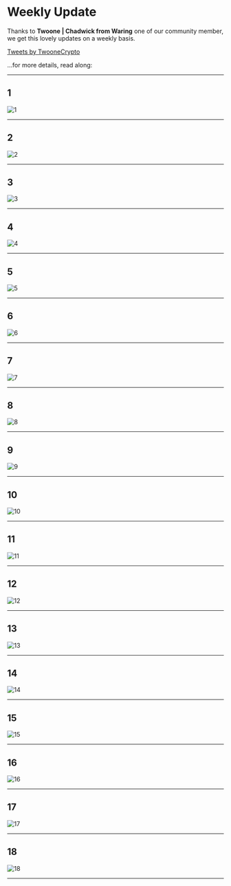
# Weekly Update

Thanks to **Twoone | Chadwick from Waring** one of our community member, we get this lovely updates on a weekly basis.

<a class="twitter-timeline" data-lang="en" data-height="400" data-theme="dark" href="https://twitter.com/TwooneCrypto?ref_src=twsrc%5Etfw">Tweets by TwooneCrypto</a> <script async src="https://platform.twitter.com/widgets.js" charset="utf-8"></script>

...for more details, read along:

--- 

## 1

<Bleed>![1](/_assets/_weekly/1.png)</Bleed>

---

## 2

<Bleed>![2](/_assets/_weekly/2.png)</Bleed>

---

## 3

<Bleed>![3](/_assets/_weekly/3.png)</Bleed>

---

## 4

<Bleed>![4](/_assets/_weekly/4.png)</Bleed>

---

## 5

<Bleed>![5](/_assets/_weekly/5.png)</Bleed>

---

## 6

<Bleed>![6](/_assets/_weekly/6.png)</Bleed>

---

## 7

<Bleed>![7](/_assets/_weekly/7.png)</Bleed>

---

## 8

<Bleed>![8](/_assets/_weekly/8.png)</Bleed>

---

## 9

<Bleed>![9](/_assets/_weekly/9.png)</Bleed>

---

## 10

<Bleed>![10](/_assets/_weekly/10.png)</Bleed>

---

## 11

<Bleed>![11](/_assets/_weekly/11.png)</Bleed>

---

## 12

<Bleed>![12](/_assets/_weekly/12.png)</Bleed>

---

## 13

<Bleed>![13](/_assets/_weekly/13.png)</Bleed>

---

## 14

<Bleed>![14](/_assets/_weekly/14.png)</Bleed>

---

## 15

<Bleed>![15](/_assets/_weekly/15.png)</Bleed>

---

## 16

<Bleed>![16](/_assets/_weekly/16.png)</Bleed>

---

## 17

<Bleed>![17](/_assets/_weekly/17.png)</Bleed>

---

## 18

<Bleed>![18](/_assets/_weekly/18.png)</Bleed>

---